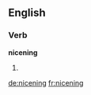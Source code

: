 ==English==

===Verb===
'''nicening'''

# {{present participle of|[[nicen]]}}

[[de:nicening]]
[[fr:nicening]]